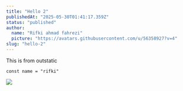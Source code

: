```yaml
---
title: "Hello 2"
publishedAt: "2025-05-30T01:41:17.359Z"
status: "published"
author:
  name: "Rifki ahmad fahrezi"
  picture: "https://avatars.githubusercontent.com/u/56358927?v=4"
slug: "hello-2"
---
```


This is from outstatic

```
const name = "rifki"
```

![](//freepik__geometric-logo-of-a-black-cat-head-transparent-bac__44649-g2OT.png)